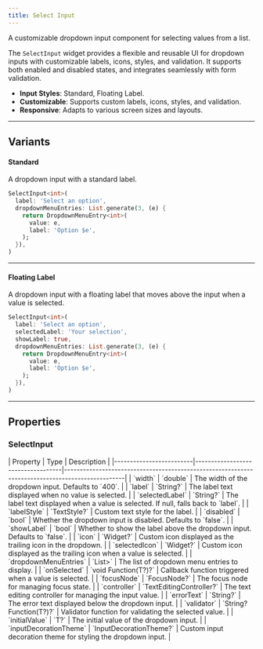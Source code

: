 ```yaml
---
title: Select Input
---
```



A customizable dropdown input component for selecting values from a list.

The `SelectInput` widget provides a flexible and reusable UI for dropdown inputs with customizable labels, icons, styles, and validation. It supports both enabled and disabled states, and integrates seamlessly with form validation.

- **Input Styles**: Standard, Floating Label.
- **Customizable**: Supports custom labels, icons, styles, and validation.
- **Responsive**: Adapts to various screen sizes and layouts.

---

## Variants

#### Standard
A dropdown input with a standard label.

<Preview src="select-input?style=standard" minHeight="500px">

```dart
SelectInput<int>(
  label: 'Select an option',
  dropdownMenuEntries: List.generate(3, (e) {
    return DropdownMenuEntry<int>(
      value: e,
      label: 'Option $e',
    );
  }),
)
```

</Preview>

---

#### Floating Label
A dropdown input with a floating label that moves above the input when a value is selected.

<Preview src="select-input?style=floatingLabel" minHeight="500px">

```dart
SelectInput<int>(
  label: 'Select an option',
  selectedLabel: 'Your selection',
  showLabel: true,
  dropdownMenuEntries: List.generate(3, (e) {
    return DropdownMenuEntry<int>(
      value: e,
      label: 'Option $e',
    );
  }),
)
```

</Preview>

---

## Properties

### SelectInput

<div class="docs-table">
| Property                | Type                              | Description                                                                                     |
|-------------------------|-----------------------------------|-------------------------------------------------------------------------------------------------|
| `width`                 | `double`                          | The width of the dropdown input. Defaults to `400`.                                             |
| `label`                 | `String?`                         | The label text displayed when no value is selected.                                             |
| `selectedLabel`         | `String?`                         | The label text displayed when a value is selected. If null, falls back to `label`.              |
| `labelStyle`            | `TextStyle?`                      | Custom text style for the label.                                                                |
| `disabled`              | `bool`                            | Whether the dropdown input is disabled. Defaults to `false`.                                    |
| `showLabel`             | `bool`                            | Whether to show the label above the dropdown input. Defaults to `false`.                        |
| `icon`                  | `Widget?`                         | Custom icon displayed as the trailing icon in the dropdown.                                     |
| `selectedIcon`          | `Widget?`                         | Custom icon displayed as the trailing icon when a value is selected.                            |
| `dropdownMenuEntries`   | `List<DropdownMenuEntry<T>>`      | The list of dropdown menu entries to display.                                                   |
| `onSelected`            | `void Function(T?)?`              | Callback function triggered when a value is selected.                                           |
| `focusNode`             | `FocusNode?`                      | The focus node for managing focus state.                                                        |
| `controller`            | `TextEditingController?`          | The text editing controller for managing the input value.                                       |
| `errorText`             | `String?`                         | The error text displayed below the dropdown input.                                              |
| `validator`             | `String? Function(T?)?`           | Validator function for validating the selected value.                                           |
| `initialValue`          | `T?`                              | The initial value of the dropdown input.                                                        |
| `inputDecorationTheme`  | `InputDecorationTheme?`           | Custom input decoration theme for styling the dropdown input.                                   |

</div>
